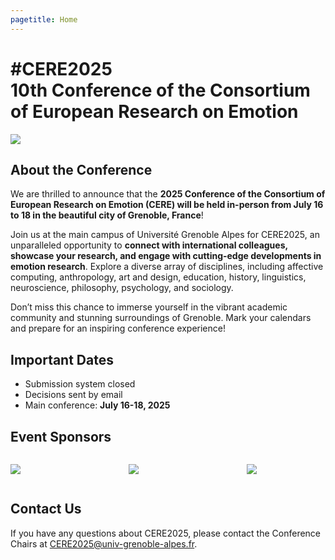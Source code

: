 ```yaml
---
pagetitle: Home
---
```


# [#CERE2025<br>10th Conference of the Consortium of European Research on Emotion]{.column-screen style="text-align: center;"}

![](images/grenobleCERE2025.png){.column-screen-inset fig-align="center"}

## About the Conference

We are thrilled to announce that the **2025 Conference of the Consortium of European Research on Emotion (CERE) will be held in-person from July 16 to 18 in the beautiful city of Grenoble, France**!

Join us at the main campus of Université Grenoble Alpes for CERE2025, an unparalleled opportunity to **connect with international colleagues, showcase your research, and engage with cutting-edge developments in emotion research**. Explore a diverse array of disciplines, including affective computing, anthropology, art and design, education, history, linguistics, neuroscience, philosophy, psychology, and sociology.

Don't miss this chance to immerse yourself in the vibrant academic community and stunning surroundings of Grenoble. Mark your calendars and prepare for an inspiring conference experience!

## Important Dates

- Submission system closed
- Decisions sent by email
- Main conference: **July 16-18, 2025**

## Event Sponsors

::: columns 
::: {.column width="30%"}
![](images/logo_3.jpg)
:::
::: {.column width="5%"}
:::
::: {.column width="30%"}
![](images/logo_2.png)
:::
::: {.column width="5%"}
:::
::: {.column width="30%"}
![](images/logo_1.png)
:::
:::

## Contact Us

If you have any questions about CERE2025, please contact the Conference Chairs at [CERE2025@univ-grenoble-alpes.fr](mailto:cere2025@univ-grenoble-alpes.fr).